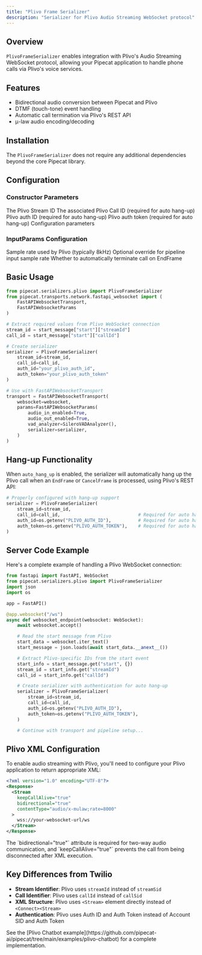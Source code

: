 ```yaml
---
title: "Plivo Frame Serializer"
description: "Serializer for Plivo Audio Streaming WebSocket protocol"
---
```


## Overview

`PlivoFrameSerializer` enables integration with Plivo's Audio Streaming WebSocket protocol, allowing your Pipecat application to handle phone calls via Plivo's voice services.

## Features

- Bidirectional audio conversion between Pipecat and Plivo
- DTMF (touch-tone) event handling
- Automatic call termination via Plivo's REST API
- μ-law audio encoding/decoding

## Installation

The `PlivoFrameSerializer` does not require any additional dependencies beyond the core Pipecat library.

## Configuration

### Constructor Parameters

<ParamField path="stream_id" type="str" required>
  The Plivo Stream ID
</ParamField>

<ParamField path="call_id" type="Optional[str]" default="None">
  The associated Plivo Call ID (required for auto hang-up)
</ParamField>

<ParamField path="auth_id" type="Optional[str]" default="None">
  Plivo auth ID (required for auto hang-up)
</ParamField>

<ParamField path="auth_token" type="Optional[str]" default="None">
  Plivo auth token (required for auto hang-up)
</ParamField>

<ParamField path="params" type="InputParams" default="InputParams()">
  Configuration parameters
</ParamField>

### InputParams Configuration

<ParamField path="plivo_sample_rate" type="int" default="8000">
  Sample rate used by Plivo (typically 8kHz)
</ParamField>

<ParamField path="sample_rate" type="int | None" default="None">
  Optional override for pipeline input sample rate
</ParamField>

<ParamField path="auto_hang_up" type="bool" default="True">
  Whether to automatically terminate call on EndFrame
</ParamField>

## Basic Usage

```python
from pipecat.serializers.plivo import PlivoFrameSerializer
from pipecat.transports.network.fastapi_websocket import (
    FastAPIWebsocketTransport,
    FastAPIWebsocketParams
)

# Extract required values from Plivo WebSocket connection
stream_id = start_message["start"]["streamId"]
call_id = start_message["start"]["callId"]

# Create serializer
serializer = PlivoFrameSerializer(
    stream_id=stream_id,
    call_id=call_id,
    auth_id="your_plivo_auth_id",
    auth_token="your_plivo_auth_token"
)

# Use with FastAPIWebsocketTransport
transport = FastAPIWebsocketTransport(
    websocket=websocket,
    params=FastAPIWebsocketParams(
        audio_in_enabled=True,
        audio_out_enabled=True,
        vad_analyzer=SileroVADAnalyzer(),
        serializer=serializer,
    )
)
```

## Hang-up Functionality

When `auto_hang_up` is enabled, the serializer will automatically hang up the Plivo call when an `EndFrame` or `CancelFrame` is processed, using Plivo's REST API:

```python
# Properly configured with hang-up support
serializer = PlivoFrameSerializer(
    stream_id=stream_id,
    call_id=call_id,                             # Required for auto hang-up
    auth_id=os.getenv("PLIVO_AUTH_ID"),          # Required for auto hang-up
    auth_token=os.getenv("PLIVO_AUTH_TOKEN"),    # Required for auto hang-up
)
```

## Server Code Example

Here's a complete example of handling a Plivo WebSocket connection:

```python
from fastapi import FastAPI, WebSocket
from pipecat.serializers.plivo import PlivoFrameSerializer
import json
import os

app = FastAPI()

@app.websocket("/ws")
async def websocket_endpoint(websocket: WebSocket):
    await websocket.accept()

    # Read the start message from Plivo
    start_data = websocket.iter_text()
    start_message = json.loads(await start_data.__anext__())

    # Extract Plivo-specific IDs from the start event
    start_info = start_message.get("start", {})
    stream_id = start_info.get("streamId")
    call_id = start_info.get("callId")

    # Create serializer with authentication for auto hang-up
    serializer = PlivoFrameSerializer(
        stream_id=stream_id,
        call_id=call_id,
        auth_id=os.getenv("PLIVO_AUTH_ID"),
        auth_token=os.getenv("PLIVO_AUTH_TOKEN"),
    )

    # Continue with transport and pipeline setup...
```

## Plivo XML Configuration

To enable audio streaming with Plivo, you'll need to configure your Plivo application to return appropriate XML:

```xml
<?xml version="1.0" encoding="UTF-8"?>
<Response>
  <Stream
    keepCallAlive="true"
    bidirectional="true"
    contentType="audio/x-mulaw;rate=8000"
  >
    wss://your-websocket-url/ws
  </Stream>
</Response>
```

<Note>
  The `bidirectional="true"` attribute is required for two-way audio
  communication, and `keepCallAlive="true"` prevents the call from being
  disconnected after XML execution.
</Note>

## Key Differences from Twilio

- **Stream Identifier**: Plivo uses `streamId` instead of `streamSid`
- **Call Identifier**: Plivo uses `callId` instead of `callSid`
- **XML Structure**: Plivo uses `<Stream>` element directly instead of `<Connect><Stream>`
- **Authentication**: Plivo uses Auth ID and Auth Token instead of Account SID and Auth Token

<Note>
  See the [Plivo Chatbot
  example](https://github.com/pipecat-ai/pipecat/tree/main/examples/plivo-chatbot)
  for a complete implementation.
</Note>
